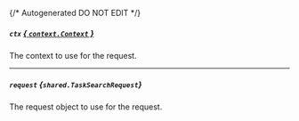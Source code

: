 {/* Autogenerated DO NOT EDIT  */}

##### `ctx` [*{ `context.Context` }*](https://pkg.go.dev/context#Context)
The context to use for the request.

---
##### `request` *{`shared.TaskSearchRequest`}*
The request object to use for the request.

<Collapsible openLabel={Labels.showProperties} closeLabel={Labels.hideProperties}>
  <TaskSearchRequest />
</Collapsible>

